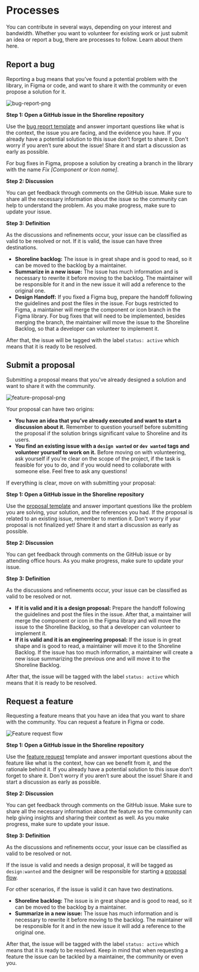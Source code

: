 # Processes

You can contribute in several ways, depending on your interest and bandwidth.
Whether you want to volunteer for existing work or just submit an idea or report
a bug, there are processes to follow. Learn about them here.

## Report a bug

Reporting a bug means that you’ve found a potential problem with the library, in
Figma or code, and want to share it with the community or even propose a solution
for it.

![bug-report-png](/assets/bug-report.png)

**Step 1: Open a GitHub issue in the Shoreline repository**

Use the [bug report template](https://github.com/vtex/shoreline/issues/new/choose) and answer important questions like what is the 
context, the issue you are facing, and the evidence you have. If you already 
have a potential solution to this issue don’t forget to share it. Don't worry 
if you aren’t sure about the issue! Share it and start a discussion as early 
as possible.

For bug fixes in Figma, propose a solution by creating a branch in the library
with the name _Fix [Component or Icon name]_.

**Step 2: Discussion**

You can get feedback through comments on the GitHub issue. Make sure to share 
all the necessary information about the issue so the community can help to 
understand the problem. As you make progress, make sure to update your issue.

**Step 3: Definition**

As the discussions and refinements occur, your issue can be classified as valid to
be resolved or not. If it is valid, the issue can have three destinations. 
- **Shoreline backlog:** The issue is in great shape and is good to read, so it can be
moved to the backlog by a maintainer.
- **Summarize in a new issue:** The issue has much information and is necessary 
to rewrite it before moving to the backlog. The maintainer will be responsible 
for it and in the new issue it will add a reference to the original one.
- **Design Handoff:** If you fixed a Figma bug, prepare the handoff following the
guidelines and post the files in the issue. For bugs restricted to Figma, a
maintainer will merge the component or icon branch in the Figma library. For bug
fixes that will need to be implemented, besides merging the branch, the maintainer
will move the issue to the Shoreline Backlog, so that a developer can volunteer
to implement it.

After that, the issue will be tagged with the label `status: active` which means that it is ready to be resolved.

## Submit a proposal

Submitting a proposal means that you've already designed a solution and want to share it with the community. 

![feature-proposal-png](/assets/feature-proposal.png)

Your proposal can have two origins:
- **You have an idea that you’ve already executed and want to start a discussion
about it.** Remember to question yourself before submitting the proposal if the
solution brings significant value to Shoreline and its users.
- **You find an existing issue with a `design wanted` or `dev wanted` tags and
volunteer yourself to work on it.** Before moving on with volunteering, ask
yourself if you're clear on the scope of the project, if the task is feasible for
you to do, and if you would need to collaborate with someone else. Feel free to 
ask any questions!

If everything is clear, move on with submitting your proposal:

**Step 1: Open a GitHub issue in the Shoreline repository**

Use the [proposal template](https://github.com/vtex/shoreline/issues/new/choose) and answer important questions like the problem you
are solving, your solution, and the references you had. If the proposal is
related to an existing issue, remember to mention it. Don't worry if your proposal
is not finalized yet! Share it and start a discussion as early as possible.

**Step 2: Discussion**

You can get feedback through comments on the GitHub issue or by attending office hours.
As you make progress, make sure to update your issue.

**Step 3: Definition**

As the discussions and refinements occur, your issue can be classified as valid to be resolved or not.
- **If it is valid and it is a design proposal:** Prepare the handoff following
the guidelines and post the files in the issue. After that, a maintainer will
merge the component or icon in the Figma library and will move the issue to the
Shoreline Backlog, so that a developer can volunteer to implement it.
- **If it is valid and it is an engineering proposal:** If the issue is in great
shape and is good to read, a maintainer will move it to the Shoreline Backlog. 
If the issue has too much information, a maintainer will create a new issue
summarizing the previous one and will move it to the Shoreline Backlog.

After that, the issue will be tagged with the label `status: active` which means that it is ready to be resolved.

## Request a feature

Requesting a feature means that you have an idea that you want to share with the 
community. You can request a feature in Figma or code.

![Feature request flow](/assets/feature-request.png)

**Step 1: Open a GitHub issue in the Shoreline repository**

Use the [feature request](https://github.com/vtex/shoreline/issues/new/choose) template and answer important questions about the feature
like what is the context, how can we benefit from it, and the rationale behind it. 
If you already have a potential solution to this issue don’t forget to share it.
Don't worry if you aren’t sure about the issue! Share it and start a discussion as early 
as possible.

**Step 2: Discussion**

You can get feedback through comments on the GitHub issue. Make sure to share 
all the necessary information about the feature so the community can help giving
insights and sharing their context as well. As you make progress, make sure to
update your issue.

**Step 3: Definition**

As the discussions and refinements occur, your issue can be classified as valid to
be resolved or not.

If the issue is valid and needs a design proposal, it will be tagged as `design:wanted` and the designer will be responsible for starting a [proposal flow](https://shoreline.vtex.com/guides/processes#submit-a-proposal).

For other scenarios, if the issue is valid it can have two destinations.

- **Shoreline backlog:** The issue is in great shape and is good to read, so it can be
moved to the backlog by a maintainer.
- **Summarize in a new issue:** The issue has much information and is necessary 
to rewrite it before moving to the backlog. The maintainer will be responsible 
for it and in the new issue it will add a reference to the original one.

After that, the issue will be tagged with the label `status: active` which means
that it is ready to be resolved. Keep in mind that when requesting a feature
the issue can be tackled by a maintainer, the community or even you.
